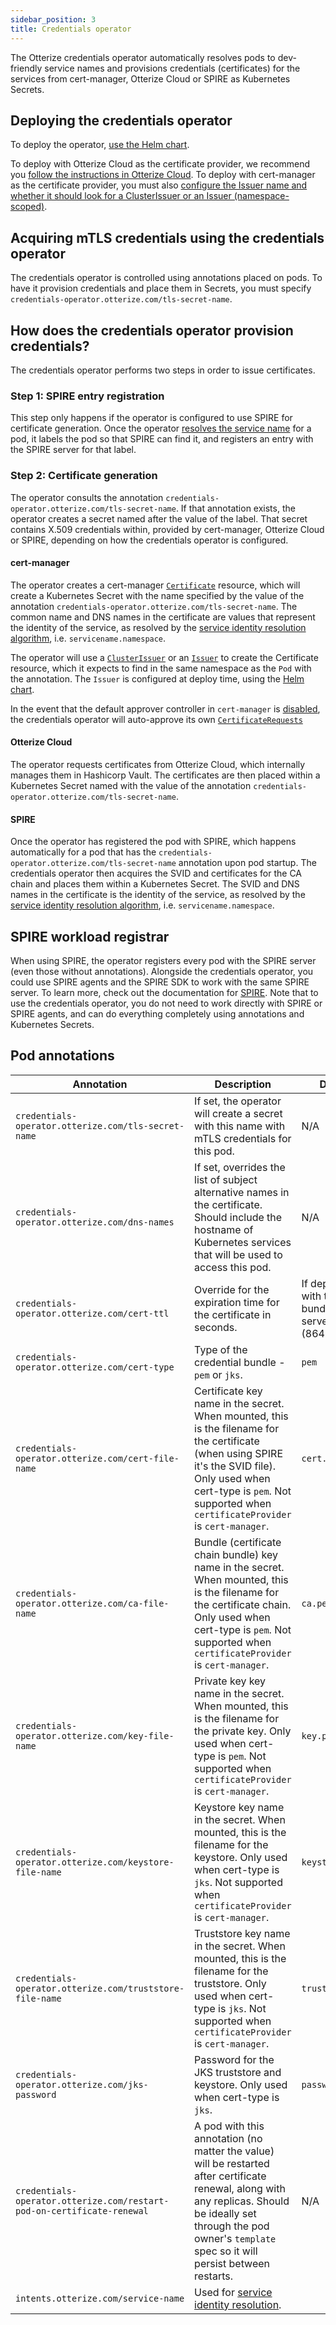 ```yaml
---
sidebar_position: 3
title: Credentials operator
---
```


The Otterize credentials operator automatically resolves pods to dev-friendly service names and provisions credentials (certificates) for the services from cert-manager, Otterize Cloud or SPIRE as Kubernetes Secrets.

## Deploying the credentials operator
To deploy the operator, [use the Helm chart](/reference/configuration/credentials-operator/helm-chart).

To deploy with Otterize Cloud as the certificate provider, we recommend you [follow the instructions in Otterize Cloud](https://app.otterize.com/).
To deploy with cert-manager as the certificate provider, you must also [configure the Issuer name and whether it should look for a ClusterIssuer or an Issuer (namespace-scoped)](/reference/configuration/credentials-operator/helm-chart#cert-manager-parameters).

## Acquiring mTLS credentials using the credentials operator
The credentials operator is controlled using annotations placed on pods. To have it provision credentials and place them in Secrets, you must specify `credentials-operator.otterize.com/tls-secret-name`.

## How does the credentials operator provision credentials?

The credentials operator performs two steps in order to issue certificates.

### Step 1: SPIRE entry registration
This step only happens if the operator is configured to use SPIRE for certificate generation. Once the operator [resolves the service name](#service-name-resolution-and-automatic-pod-labeling) for a pod, it labels the pod so that SPIRE can find it, and registers an entry with the SPIRE server for that label.

### Step 2: Certificate generation
The operator consults the annotation `credentials-operator.otterize.com/tls-secret-name`. If that annotation exists, the operator creates a secret named after the value of the label. That secret contains X.509 credentials within, provided by cert-manager, Otterize Cloud or SPIRE, depending on how the credentials operator is configured.

#### cert-manager
The operator creates a cert-manager [`Certificate`](https://cert-manager.io/docs/usage/certificate/) resource, which will create a Kubernetes Secret with the name specified by the value of the annotation `credentials-operator.otterize.com/tls-secret-name`. The common name and DNS names in the certificate are values that represent the identity of the service, as resolved by the [service identity resolution algorithm](#3-service-name-resolution-and-automatic-pod-labeling), i.e. `servicename.namespace`.

The operator will use a [`ClusterIssuer`](https://cert-manager.io/docs/concepts/issuer/) or an [`Issuer`](https://cert-manager.io/docs/concepts/issuer/) to create the Certificate resource, which it expects to find in the same namespace as the `Pod` with the annotation. The `Issuer` is configured at deploy time, using the [Helm chart](/reference/configuration/credentials-operator/helm-chart).

In the event that the default approver controller in `cert-manager` is [disabled](https://cert-manager.io/docs/concepts/certificaterequest/#approver-controller), the credentials operator will auto-approve its own [`CertificateRequests`](https://cert-manager.io/docs/concepts/certificaterequest/)

#### Otterize Cloud
The operator requests certificates from Otterize Cloud, which internally manages them in Hashicorp Vault. The certificates are then placed within a Kubernetes Secret named with the value of the annotation `credentials-operator.otterize.com/tls-secret-name`.

#### SPIRE
Once the operator has registered the pod with SPIRE, which happens automatically for a pod that has the `credentials-operator.otterize.com/tls-secret-name` annotation upon pod startup. The credentials operator then acquires the SVID and certificates for the CA chain and places them within a Kubernetes Secret. The SVID and DNS names in the certificate is the identity of the service, as resolved by the [service identity resolution algorithm](#3-service-name-resolution-and-automatic-pod-labeling), i.e. `servicename.namespace`.

## SPIRE workload registrar
When using SPIRE, the operator registers every pod with the SPIRE server (even those without annotations).
Alongside the credentials operator, you could use SPIRE agents and the SPIRE SDK to work with the same SPIRE server.
To learn more, check out the documentation for [SPIRE](https://spiffe.io/docs/latest/spire-about/spire-concepts/). Note that to use the credentials operator, you do not need to work directly with SPIRE or SPIRE agents, and can do everything completely using annotations and Kubernetes Secrets.


## Pod annotations

| Annotation                                                          | Description                                                                                                                                                          | Default                                                   |
|---------------------------------------------------------------------|----------------------------------------------------------------------------------------------------------------------------------------------------------------------|-----------------------------------------------------------|
| `credentials-operator.otterize.com/tls-secret-name`                    | If set, the operator will create a secret with this name with mTLS credentials for this pod.                                                                         | N/A                                                       |
| `credentials-operator.otterize.com/dns-names`                          | If set, overrides the list of subject alternative names in the certificate. Should include the hostname of Kubernetes services that will be used to access this pod. | N/A                                                       |
| `credentials-operator.otterize.com/cert-ttl`                           | Override for the expiration time for the certificate in seconds.                                                                                                     | If deployed with the bundled SPIRE server, 1 day (86400). |
| `credentials-operator.otterize.com/cert-type`                          | Type of the credential bundle - `pem` or `jks`.                                                                                                                      | `pem`                                                     |
| `credentials-operator.otterize.com/cert-file-name`                     | Certificate key name in the secret. When mounted, this is the filename for the certificate (when using SPIRE it's the SVID file). Only used when cert-type is `pem`.  Not supported when `certificateProvider` is `cert-manager`.                               | `cert.pem`                                                |
| `credentials-operator.otterize.com/ca-file-name`                   | Bundle (certificate chain bundle) key name in the secret. When mounted, this is the filename for the certificate chain. Only used when cert-type is `pem`. Not supported when `certificateProvider` is `cert-manager`.           | `ca.pem`                                              |
| `credentials-operator.otterize.com/key-file-name`                      | Private key key name in the secret. When mounted, this is the filename for the private key. Only used when cert-type is `pem`. Not supported when `certificateProvider` is `cert-manager`.                                       | `key.pem`                                                 |
| `credentials-operator.otterize.com/keystore-file-name`                 | Keystore key name in the secret. When mounted, this is the filename for the keystore. Only used when cert-type is `jks`. Not supported when `certificateProvider` is `cert-manager`.                                             | `keystore.jks`                                            |
| `credentials-operator.otterize.com/truststore-file-name`               | Truststore key name in the secret. When mounted, this is the filename for the truststore. Only used when cert-type is `jks`. Not supported when `certificateProvider` is `cert-manager`.                                         | `truststore.jks`                                          |
| `credentials-operator.otterize.com/jks-password`                       | Password for the JKS truststore and keystore. Only used when cert-type is `jks`.                                                                                     | `password`                                                |
| `credentials-operator.otterize.com/restart-pod-on-certificate-renewal` | A pod with this annotation (no matter the value) will be restarted after certificate renewal, along with any replicas. Should be ideally set through the pod owner's `template` spec so it will persist between restarts. | N/A                                                   |
| `intents.otterize.com/service-name`                                 | Used for [service identity resolution](/reference/service-identities#kubernetes-service-identity-resolution).|             |